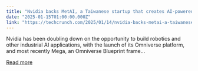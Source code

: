 ```yaml
---
title: "Nvidia backs MetAI, a Taiwanese startup that creates AI-powered digital twins"
date: "2025-01-15T01:00:00.000Z"
link: "https://techcrunch.com/2025/01/14/nvidia-backs-metai-a-taiwanese-startup-that-creates-ai-powered-digital-twins/"
---
```


Nvidia has been doubling down on the opportunity to build robotics and other industrial AI applications, with the launch of its Omniverse platform, and most recently Mega, an Omniverse Blueprint frame...

[Read more](https://techcrunch.com/2025/01/14/nvidia-backs-metai-a-taiwanese-startup-that-creates-ai-powered-digital-twins/)
